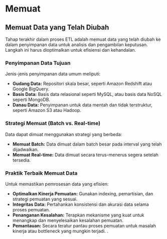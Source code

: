 # Memuat

## Memuat Data yang Telah Diubah

Tahap terakhir dalam proses ETL adalah memuat data yang telah diubah ke dalam penyimpanan data untuk analisis dan pengambilan keputusan. Langkah ini harus dioptimalkan untuk efisiensi dan kehandalan.

### Penyimpanan Data Tujuan

Jenis-jenis penyimpanan data umum meliputi:

- **Gudang Data:** Repositori skala besar, seperti Amazon Redshift atau Google BigQuery.
- **Basis Data:** Basis data relasional seperti MySQL, atau basis data NoSQL seperti MongoDB.
- **Danau Data:** Penyimpanan untuk data mentah dan tidak terstruktur, seperti Amazon S3 atau Hadoop.

### Strategi Memuat (Batch vs. Real-time)

Data dapat dimuat menggunakan strategi yang berbeda:

- **Memuat Batch:** Data dimuat dalam batch besar pada interval yang telah dijadwalkan.
- **Memuat Real-time:** Data dimuat secara terus-menerus segera setelah tersedia.

### Praktik Terbaik Memuat Data

Untuk memastikan pemrosesan data yang efisien:

- **Optimalkan Kinerja Pemuatan:** Gunakan indexing, pemartisian, dan strategi pemuatan yang sesuai.
- **Integritas Data:** Pertahankan konsistensi dan akurasi data selama proses pemuatan.
- **Penanganan Kesalahan:** Terapkan mekanisme yang kuat untuk menangkap dan menyelesaikan kesalahan pemuatan.
- **Pemantauan:** Secara teratur pantau proses pemuatan untuk masalah kinerja atau bottleneck yang mungkin terjadi.
.